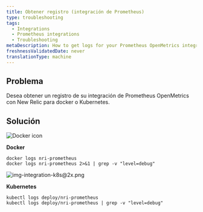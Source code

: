 ```yaml
---
title: Obtener registro (integración de Prometheus)
type: troubleshooting
tags:
  - Integrations
  - Prometheus integrations
  - Troubleshooting
metaDescription: How to get logs for your Prometheus OpenMetrics integration with New Relic for Docker or Kubernetes.
freshnessValidatedDate: never
translationType: machine
---
```




## Problema

Desea obtener un registro de su integración de Prometheus OpenMetrics con New Relic para docker o Kubernetes.

## Solución

<img title="Docker icon" alt="Docker icon" src={osDocker}/>

<DNT>**Docker**</DNT>

```
docker logs nri-prometheus
docker logs nri-prometheus 2>&1 | grep -v "level=debug"
```

<img title="img-integration-k8s@2x.png" alt="img-integration-k8s@2x.png" src={osk8}/>

<DNT>**Kubernetes**</DNT>

```
kubectl logs deploy/nri-prometheus
kubectl logs deploy/nri-prometheus | grep -v "level=debug"
```